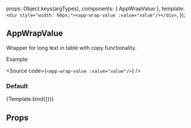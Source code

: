 
<Meta
  title="ui-kit/table-columns/AppWrapValue"
  component={AppWrapValue}
/>

  props: Object.keys(argTypes),
  components: { AppWrapValue },
  template: `<div style="width: 60px;"><app-wrap-value :value="value"/></div>`,
});

## AppWrapValue

Wrapper for long text in table with copy functionality.

Example:

<Source code={`<app-wrap-value :value="value"/>`} />

### Default

<Canvas>
  <Story
    name="Default view"
    args={{ value: 'Some long text' }}>
    {Template.bind({})}
  </Story>
</Canvas>

## Props

<ArgsTable story="Default view" />
